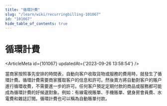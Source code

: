 ```yaml
---
title: "循環計費"
slug: "/learn/wiki/recurringbilling-101067"
id: "101067"
hide_table_of_contents: true
---
```



# 循環計費

<ArticleMeta id={101067} updatedAt={'2023-09-26 13:58:54'} />
<div className='border-solid border-b border-t-0 my-4 border-[var(--ifm-color-gray-300)]' />

當商家按照事先安排的時間表，自動向客户收取貨物或服務的費用時，就發生了循環計費。循環計費需要商家獲取客户的信息和許可。然後賣方將自動對客户的賬户進行循環收費，不需要進一步的許可。任何客户預定定期付款的商品或服務都可能成為循環計費的好候選對象。例如：有線電視賬單、手機賬單、健身房會員費、水電費和雜誌訂閲。循環計費也可以稱為自動賬單付款。
